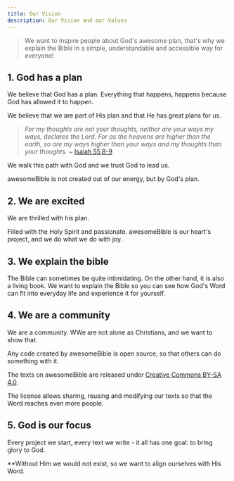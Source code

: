 ```yaml
---
title: Our Vision
description: Our Vision and our Values
---
```


> We want to inspire people about God's awesome plan, that's why we explain the Bible in a simple, understandable and accessible way for everyone!

## 1. God has a plan
We believe that God has a plan. Everything that happens, happens because God has allowed it to happen.

We believe that we are part of His plan and that He has great plans for us.

> *For my thoughts are not your thoughts, neither are your ways my ways, declares the Lord.*
> *For as the heavens are higher than the earth, so are my ways higher than your ways and my thoughts than your thoughts.* ~ [Isaiah 55,8-9](https://www.bibleserver.com/ESV/Isaiah55%3A8-9)

We walk this path with God and we trust God to lead us.

awesomeBible is not created out of our energy, but by God's plan.

## 2. We are excited
We are thrilled with his plan.

Filled with the Holy Spirit and passionate. awesomeBible is our heart's project, and we do what we do with joy.

## 3. We explain the bible
The Bible can sometimes be quite intimidating. On the other hand, it is also a living book. We want to explain the Bible so you can see how God's Word can fit into everyday life and experience it for yourself.

## 4. We are a community
We are a community. WWe are not alone as Christians, and we want to show that.

Any code created by awesomeBible is open source, so that others can do something with it.

The texts on awesomeBible are released under [Creative Commons BY-SA 4.0](https://docs.awesomebible.de/en/lizenz/).

The license allows sharing, reusing and modifying our texts so that the Word reaches even more people.

<LinkCard
	title="More about the license"
	description="Information about how the texts on awesomeBible may be reused."
	href="/en/lizenz/"
/>

## 5. God is our focus
Every project we start, every text we write - it all has one goal: to bring glory to God.

**Without Him we would not exist, so we want to align ourselves with His Word.
